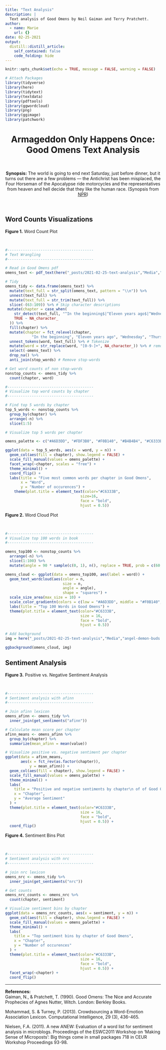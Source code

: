 ```yaml
---
title: "Text Analysis"
description: |
  Text analysis of Good Omens by Neil Gaiman and Terry Pratchett.
author:
  - name: Marie
    url: {}
date: 02-25-2021
output:
  distill::distill_article:
    self_contained: false
    code_folding: hide
---
```



```r
knitr::opts_chunk$set(echo = TRUE, message = FALSE, warning = FALSE)

# Attach Packages
library(tidyverse)
library(here)
library(tidytext)
library(textdata)
library(pdftools)
library(ggwordcloud)
library(png)
library(ggimage)
library(patchwork)

```
<center>
# Armageddon Only Happens Once: Good Omens Text Analysis

<br>

**Synopsis:** The world is going to end next Saturday, just before dinner, but it turns out there are a few problems — the Antichrist has been misplaced, the Four Horseman of the Apocalypse ride motorcycles and the representatives from heaven and hell decide that they like the human race. (Synopsis from [NPR](https://www.npr.org/books/titles/392587202/good-omens-the-nice-and-accurate-prophecies-of-agnes-nutter-witch))

</center>

<br>

## Word Counts Visualizations

**Figure 1.** Word Count Plot

<br>

```r

#---------------------------------------
# Text Wrangling
#---------------------------------------

# Read in Good Omens pdf
omens_text <- pdf_text(here("_posts/2021-02-25-text-analysis","Media","GoodOmens.pdf"))

# Tidy
omens_tidy <- data.frame(omens_text) %>% 
  mutate(text_full = str_split(omens_text, pattern = "\\n")) %>% 
  unnest(text_full) %>% 
  mutate(text_full = str_trim(text_full)) %>% 
  slice(-(63:109)) %>% # Skip character descriptions
 mutate(chapter = case_when(
    str_detect(text_full, "^In the beginning$|^Eleven years ago$|^Wednesday$|^Thursday$|^Friday$|^Saturday$|^Sunday$") ~ text_full,
    TRUE ~ NA_character_
  )) %>% 
  fill(chapter) %>% 
  mutate(chapter = fct_relevel(chapter, 
            "In the beginning", "Eleven years ago", "Wednesday", "Thursday", "Friday", "Saturday", "Sunday")) %>%  # Set chapter order
  unnest_tokens(word, text_full) %>% # Tokenize
  mutate(word = str_replace(word, "[0-9-]+", NA_character_)) %>% # remove rogue page numbers
  select(-omens_text) %>% 
  drop_na() %>% 
  anti_join(stop_words) # Remove stop-words

# Get word counts of non stop-words
nonstop_counts <- omens_tidy %>% 
  count(chapter, word)

#---------------------------------------
# Visualize top word counts by chapter
#---------------------------------------

# Find top 5 words by chapter
top_5_words <- nonstop_counts %>% 
  group_by(chapter) %>% 
  arrange(-n) %>% 
  slice(1:5)

# Visualize top 5 words per chapter

omens_palette <- c("#A6D3DD", "#FDF3B0", "#F0B140", "#B4B4B4", "#C6333B", "#671D21", "#070707")

ggplot(data = top_5_words, aes(x = word, y = n)) +
  geom_col(aes(fill = chapter), show.legend = FALSE) +
  scale_fill_manual(values = omens_palette) +
  facet_wrap(~chapter, scales = "free") +
  theme_minimal() +
  coord_flip() +
  labs(title = "Five most common words per chapter in Good Omens",
       x = "Word",
       y = "Number of occurences") +
    theme(plot.title = element_text(color="#C6333B", 
                                  size=16,
                                  face = "bold",
                                  hjust = 0.5))

```

**Figure 2.** Word Cloud Plot

<br>

```r

#---------------------------------------
# Visualize top 100 words in book
#---------------------------------------

omens_top100 <- nonstop_counts %>% 
  arrange(-n) %>% 
  slice(1:100) %>% 
  mutate(angle = 90 * sample(c(0, 1), n(), replace = TRUE, prob = c(60, 40)))

omens_cloud <- ggplot(data = omens_top100, aes(label = word)) +
  geom_text_wordcloud(aes(color = n, 
                          size = n,
                          angle = angle),
                          shape = "squares") +
  scale_size_area(max_size = 10) +
  scale_color_gradientn(colors = c(low = "#A6D3DD", middle = "#F0B140", high = "#C6333B")) +
  labs(title = "Top 100 Words in Good Omens") +
  theme(plot.title = element_text(color="#C6333B", 
                                  size = 16,
                                  face = "bold",
                                  hjust = 0.5))

# Add background
img = here("_posts/2021-02-25-text-analysis","Media","angel-demon-buds.png")

ggbackground(omens_cloud, img)


```

## Sentiment Analysis

**Figure 3.** Positive vs. Negative Sentiment Analysis

<br>

```r

#---------------------------------------
# Sentiment analysis with afinn
#---------------------------------------

# Join afinn lexicon
omens_afinn <- omens_tidy %>% 
  inner_join(get_sentiments("afinn"))

# Calculate mean score per chapter
afinn_means <- omens_afinn %>% 
  group_by(chapter) %>% 
  summarize(mean_afinn = mean(value))

# Visualize positive vs. negative sentiment per chapter
ggplot(data = afinn_means, 
       aes(x = fct_rev(as.factor(chapter)), 
           y = mean_afinn)) +
  geom_col(aes(fill = chapter), show.legend = FALSE) +
  scale_fill_manual(values = omens_palette) +
  theme_minimal() +
  labs(
    title = "Positive and negative sentiments by chapter\n of of Good Omens",
    x = "Chapter",
    y = "Average Sentiment"
  ) +
  theme(plot.title = element_text(color="#C6333B", 
                                  size = 16,
                                  face = "bold",
                                  hjust = 0.5)) +
  coord_flip()

```

**Figure 4.** Sentiment Bins Plot

<br>

```r

#---------------------------------------
# Sentiment analysis with nrc
#---------------------------------------

# join nrc lexicon
omens_nrc <- omens_tidy %>% 
  inner_join(get_sentiments("nrc"))

# Get counts
omens_nrc_counts <- omens_nrc %>% 
  count(chapter, sentiment)

# Visualize sentiment bins by chapter
ggplot(data = omens_nrc_counts, aes(x = sentiment, y = n)) +
  geom_col(aes(fill = chapter), show.legend = FALSE) +
  scale_fill_manual(values = omens_palette) +
  theme_minimal() +
  labs(
    title = "Top sentiment bins by chapter of Good Omens",
    x = "Chapter",
    y = "Number of occurences"
  ) +
  theme(plot.title = element_text(color="#C6333B", 
                                  size = 16,
                                  face = "bold",
                                  hjust = 0.5)) +
  facet_wrap(~chapter) +
  coord_flip()

```


***

**References:** <br>
Gaiman, N., & Pratchett, T. (1990). Good Omens: The Nice and Accurate Prophecies of Agnes Nutter, Witch. London: Berkley Books.

Mohammad, S. & Turney, P. (2013). Crowdsourcing a Word-Emotion Association Lexicon. Computational Intelligence, 29 (3), 436-465.

Nielsen, F.A. (2011). A new ANEW: Evaluation of a word list for sentiment analysis in microblogs. Proceedings of the ESWC2011 Workshop on 'Making Sense of Microposts': Big things come in small packages 718 in CEUR Workshop Proceedings 93-98.